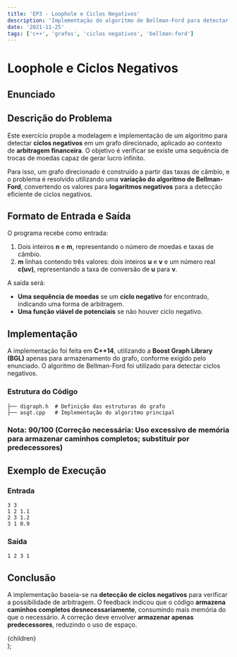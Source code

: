 ```yaml
---
title: 'EP3 - Loophole e Ciclos Negativos'
description: 'Implementação do algoritmo de Bellman-Ford para detectar ciclos negativos e modelar arbitragem financeira.'
date: '2021-11-25'
tags: ['c++', 'grafos', 'ciclos negativos', 'bellman-ford']
---
```


# Loophole e Ciclos Negativos

## Enunciado


<PdfViewer pdfPath="/ime/MAC0328-Graph Algorithms/EP3/enunciado.pdf"/>

## Descrição do Problema

Este exercício propõe a modelagem e implementação de um algoritmo para detectar **ciclos negativos** em um grafo direcionado, aplicado ao contexto de **arbitragem financeira**. O objetivo é verificar se existe uma sequência de trocas de moedas capaz de gerar lucro infinito.

Para isso, um grafo direcionado é construído a partir das taxas de câmbio, e o problema é resolvido utilizando uma **variação do algoritmo de Bellman-Ford**, convertendo os valores para **logaritmos negativos** para a detecção eficiente de ciclos negativos.

## Formato de Entrada e Saída

O programa recebe como entrada:

1. Dois inteiros **n** e **m**, representando o número de moedas e taxas de câmbio.
2. **m** linhas contendo três valores: dois inteiros **u** e **v** e um número real **c(uv)**, representando a taxa de conversão de **u** para **v**.

A saída será:
- **Uma sequência de moedas** se um **ciclo negativo** for encontrado, indicando uma forma de arbitragem.
- **Uma função viável de potenciais** se não houver ciclo negativo.

## Implementação

A implementação foi feita em **C++14**, utilizando a **Boost Graph Library (BGL)** apenas para armazenamento do grafo, conforme exigido pelo enunciado. O algoritmo de Bellman-Ford foi utilizado para detectar ciclos negativos.

### Estrutura do Código

```plaintext
├── digraph.h  # Definição das estruturas do grafo
├── asgt.cpp   # Implementação do algoritmo principal
```

### Nota: 90/100 (Correção necessária: Uso excessivo de memória para armazenar caminhos completos; substituir por predecessores)


<CodeBrowser 
    rootDir="ime/MAC0328-Graph Algorithms/EP3" 
    defaultOpenFile="asgt.cpp" 
/>

## Exemplo de Execução

### Entrada
```plaintext
3 3
1 2 1.1
2 3 1.2
3 1 0.9
```

### Saída
```plaintext
1 2 3 1
```

## Conclusão

A implementação baseia-se na **detecção de ciclos negativos** para verificar a possibilidade de arbitragem. O feedback indicou que o código **armazena caminhos completos desnecessariamente**, consumindo mais memória do que o necessário. A correção deve envolver **armazenar apenas predecessores**, reduzindo o uso de espaço.

  <article className="prose prose-lg max-w-none">
    {children}
  </article>
);


